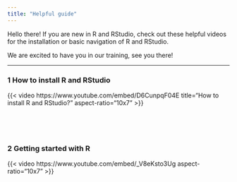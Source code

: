 ---
title: "Helpful guide"
---

Hello there! If you are new in R and RStudio, check out these helpful videos for the installation or basic navigation of R and RStudio.

We are excited to have you in our training, see you there!

------------------------------------------------------------------------

### 1 How to install R and RStudio

{{< video https://www.youtube.com/embed/D6CunpqF04E title="How to install R and RStudio?" aspect-ratio="10x7" >}}

<br>

<br>

### 2 Getting started with R

{{< video https://www.youtube.com/embed/_V8eKsto3Ug aspect-ratio="10x7" >}}
